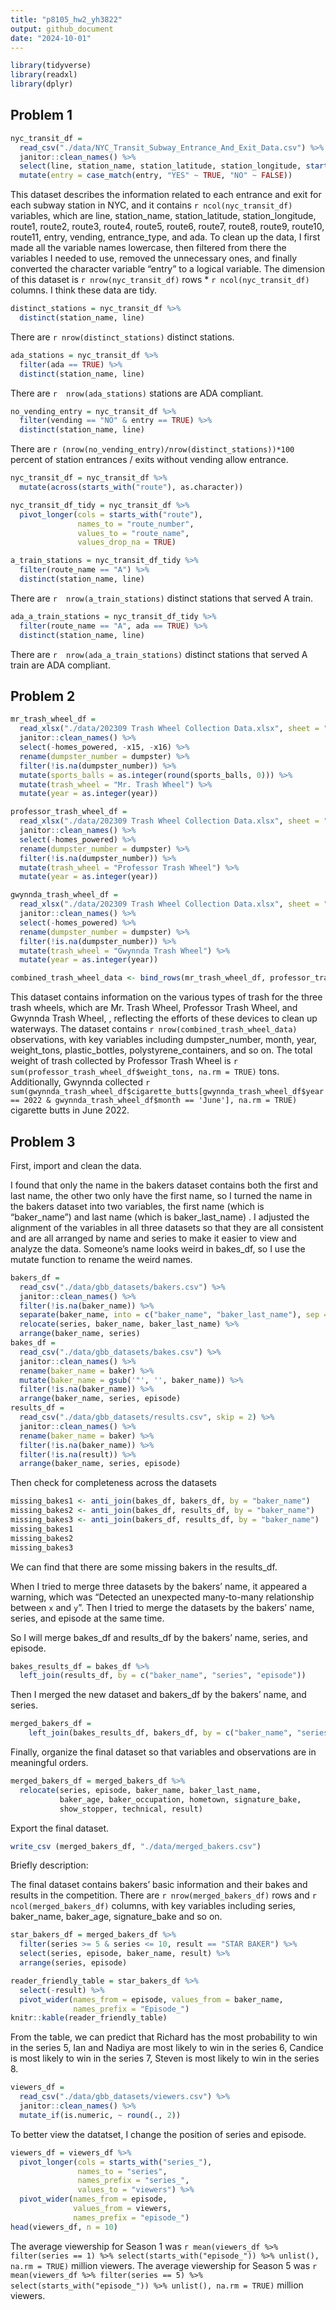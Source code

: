 ```yaml
---
title: "p8105_hw2_yh3822"
output: github_document
date: "2024-10-01"
---
```


```r
library(tidyverse)
library(readxl)
library(dplyr)
```



## Problem 1



```r
nyc_transit_df = 
  read_csv("./data/NYC_Transit_Subway_Entrance_And_Exit_Data.csv") %>%
  janitor::clean_names() %>%
  select(line, station_name, station_latitude, station_longitude, starts_with("route"), entry, vending, entrance_type, ada) %>%
  mutate(entry = case_match(entry, "YES" ~ TRUE, "NO" ~ FALSE))
```


This dataset describes the information related to each entrance and exit for each subway station in NYC, and it contains `r ncol(nyc_transit_df)` variables, which are line, station_name, station_latitude, station_longitude, route1, route2, route3, route4, route5, route6, route7, route8, route9, route10, route11, entry, vending, entrance_type, and ada. To clean up the data, I first made all the variable names lowercase, then filtered from there the variables I needed to use, removed the unnecessary ones, and finally converted the character variable “entry" to a logical variable. The dimension of this dataset is `r nrow(nyc_transit_df)` rows * `r ncol(nyc_transit_df)` columns. I think these data are tidy.


```r
distinct_stations = nyc_transit_df %>%
  distinct(station_name, line)
```

There are `r nrow(distinct_stations)` distinct stations.


```r
ada_stations = nyc_transit_df %>%
  filter(ada == TRUE) %>%
  distinct(station_name, line)
```

There are `r  nrow(ada_stations)` stations are ADA compliant.


```r
no_vending_entry = nyc_transit_df %>%
  filter(vending == "NO" & entry == TRUE) %>%
  distinct(station_name, line)
```

There are `r (nrow(no_vending_entry)/nrow(distinct_stations))*100` percent of station entrances / exits without vending allow entrance.


```r
nyc_transit_df = nyc_transit_df %>%
  mutate(across(starts_with("route"), as.character))

nyc_transit_df_tidy = nyc_transit_df %>%
  pivot_longer(cols = starts_with("route"),
               names_to = "route_number",   
               values_to = "route_name",    
               values_drop_na = TRUE)
```


```r
a_train_stations = nyc_transit_df_tidy %>%
  filter(route_name == "A") %>%
  distinct(station_name, line)
```

There are `r  nrow(a_train_stations)` distinct stations that served A train.


```r
ada_a_train_stations = nyc_transit_df_tidy %>%
  filter(route_name == "A", ada == TRUE) %>%
  distinct(station_name, line)
```

There are `r  nrow(ada_a_train_stations)` distinct stations that served A train are ADA compliant.


## Problem 2

```r
mr_trash_wheel_df = 
  read_xlsx("./data/202309 Trash Wheel Collection Data.xlsx", sheet = "Mr. Trash Wheel", skip = 1) %>%
  janitor::clean_names() %>%
  select(-homes_powered, -x15, -x16) %>%
  rename(dumpster_number = dumpster) %>%
  filter(!is.na(dumpster_number)) %>%
  mutate(sports_balls = as.integer(round(sports_balls, 0))) %>%
  mutate(trash_wheel = "Mr. Trash Wheel") %>%
  mutate(year = as.integer(year))
```



```r
professor_trash_wheel_df = 
  read_xlsx("./data/202309 Trash Wheel Collection Data.xlsx", sheet = "Professor Trash Wheel", skip = 1) %>%
  janitor::clean_names() %>%
  select(-homes_powered) %>%
  rename(dumpster_number = dumpster) %>%
  filter(!is.na(dumpster_number)) %>%
  mutate(trash_wheel = "Professor Trash Wheel") %>%
  mutate(year = as.integer(year))
```


```r
gwynnda_trash_wheel_df = 
  read_xlsx("./data/202309 Trash Wheel Collection Data.xlsx", sheet = "Gwynnda Trash Wheel", skip = 1) %>%
  janitor::clean_names() %>%
  select(-homes_powered) %>%
  rename(dumpster_number = dumpster) %>%
  filter(!is.na(dumpster_number)) %>%
  mutate(trash_wheel = "Gwynnda Trash Wheel") %>%
  mutate(year = as.integer(year))
```

```r
combined_trash_wheel_data <- bind_rows(mr_trash_wheel_df, professor_trash_wheel_df, gwynnda_trash_wheel_df)
```


This dataset contains information on the various types of trash for the three trash wheels, which are Mr. Trash Wheel, Professor Trash Wheel, and Gwynnda Trash Wheel, , reflecting the efforts of these devices to clean up waterways. The dataset contains `r nrow(combined_trash_wheel_data)` observations, with key variables including dumpster_number, month, year, weight_tons, plastic_bottles, polystyrene_containers, and so on. The total weight of trash collected by Professor Trash Wheel is `r sum(professor_trash_wheel_df$weight_tons, na.rm = TRUE)` tons. Additionally, Gwynnda collected `r sum(gwynnda_trash_wheel_df$cigarette_butts[gwynnda_trash_wheel_df$year == 2022 & gwynnda_trash_wheel_df$month == 'June'], na.rm = TRUE)` cigarette butts in June 2022.



## Problem 3


First, import and clean the data.

I found that only the name in the bakers dataset contains both the first and last name, the other two only have the first name, so I turned the name in the bakers dataset into two variables, the first name (which is "baker_name") and last name (which is baker_last_name) . I adjusted the alignment of the variables in all three datasets so that they are all consistent and are all arranged by name and series to make it easier to view and analyze the data. Someone's name looks weird in bakes_df, so I use the mutate function to rename the weird names.

```r
bakers_df = 
  read_csv("./data/gbb_datasets/bakers.csv") %>%
  janitor::clean_names() %>%
  filter(!is.na(baker_name)) %>%
  separate(baker_name, into = c("baker_name", "baker_last_name"), sep = " ", extra = "merge") %>%
  relocate(series, baker_name, baker_last_name) %>%
  arrange(baker_name, series)
bakes_df = 
  read_csv("./data/gbb_datasets/bakes.csv") %>%
  janitor::clean_names() %>%
  rename(baker_name = baker) %>%
  mutate(baker_name = gsub('"', '', baker_name)) %>%
  filter(!is.na(baker_name)) %>%
  arrange(baker_name, series, episode)
results_df = 
  read_csv("./data/gbb_datasets/results.csv", skip = 2) %>%
  janitor::clean_names() %>%
  rename(baker_name = baker) %>%
  filter(!is.na(baker_name)) %>%
  filter(!is.na(result)) %>%
  arrange(baker_name, series, episode)
```


Then check for completeness across the datasets

```r
missing_bakes1 <- anti_join(bakes_df, bakers_df, by = "baker_name")
missing_bakes2 <- anti_join(bakes_df, results_df, by = "baker_name")
missing_bakes3 <- anti_join(bakers_df, results_df, by = "baker_name")
missing_bakes1 
missing_bakes2
missing_bakes3
```

We can find that there are some missing bakers in the results_df.


When I tried to merge three datasets by the bakers' name, it appeared a warning, which was "Detected an unexpected many-to-many relationship between `x` and `y`". Then I tried to merge the datasets by the bakers' name, series, and episode at the same time.

So I will merge bakes_df and results_df by the bakers' name, series, and episode.

```r
bakes_results_df = bakes_df %>%
  left_join(results_df, by = c("baker_name", "series", "episode"))
```

Then I merged the new dataset and bakers_df by the bakers' name, and series.

```r
merged_bakers_df =
    left_join(bakes_results_df, bakers_df, by = c("baker_name", "series")) 
```

Finally, organize the final dataset so that variables and observations are in meaningful orders.

```r
merged_bakers_df = merged_bakers_df %>%
  relocate(series, episode, baker_name, baker_last_name, 
           baker_age, baker_occupation, hometown, signature_bake, 
           show_stopper, technical, result)
```


Export the final dataset.


```r
write_csv (merged_bakers_df, "./data/merged_bakers.csv")
```


Briefly description: 

The final dataset contains bakers' basic information and their bakes and results in the competition. There are `r nrow(merged_bakers_df)` rows and `r ncol(merged_bakers_df)` columns, with key variables including series, baker_name, baker_age, signature_bake and so on.


```r
star_bakers_df = merged_bakers_df %>%
  filter(series >= 5 & series <= 10, result == "STAR BAKER") %>%
  select(series, episode, baker_name, result) %>%
  arrange(series, episode)
```



```r
reader_friendly_table = star_bakers_df %>%
  select(-result) %>%
  pivot_wider(names_from = episode, values_from = baker_name, 
              names_prefix = "Episode_")
knitr::kable(reader_friendly_table)
```

From the table, we can predict that Richard has the most probability to win in the series 5, Ian and Nadiya are most likely to win in the series 6, Candice is most likely to win in the series 7, Steven is most likely to win in the series 8.


```r
viewers_df = 
  read_csv("./data/gbb_datasets/viewers.csv") %>%
  janitor::clean_names() %>%
  mutate_if(is.numeric, ~ round(., 2))
```

To better view the datatset, I change the position of series and episode.

```r
viewers_df = viewers_df %>%
  pivot_longer(cols = starts_with("series_"),  
               names_to = "series",
               names_prefix = "series_",
               values_to = "viewers") %>%
  pivot_wider(names_from = episode, 
              values_from = viewers,
              names_prefix = "episode_")
head(viewers_df, n = 10)
```

The average viewership for Season 1 was `r mean(viewers_df %>% filter(series == 1) %>% select(starts_with("episode_")) %>% unlist(), na.rm = TRUE)` million viewers. The average viewership for Season 5 was `r mean(viewers_df %>% filter(series == 5) %>% select(starts_with("episode_")) %>% unlist(), na.rm = TRUE)` million viewers.

